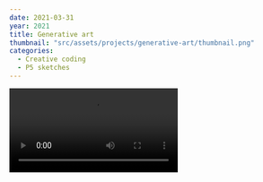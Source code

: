 ```yaml
---
date: 2021-03-31
year: 2021
title: Generative art
thumbnail: "src/assets/projects/generative-art/thumbnail.png"
categories:
  - Creative coding
  - P5 sketches
---
```



<div style="display: grid; grid-template-columns: repeat(auto-fill, minmax(300px, 1fr)); gap: 0.25rem;">
  <Video
    src="https://editor.p5js.org/bshuva/full/PQWmN73Iz"
    aspectRatio="1/1"
  />
  <Video
    src="https://editor.p5js.org/bshuva/full/Xdg6ay1om"
    aspectRatio="1/1"
  />
  <Video
    src="https://editor.p5js.org/bshuva/full/jLeQ4KGGs"
    aspectRatio="1/1"
  />
  <Video
    src="https://editor.p5js.org/bshuva/full/330pVgo64"
    aspectRatio="1/1"
  />
  <Video
    src="https://editor.p5js.org/bshuva/full/ZqRNrQyIz"
    aspectRatio="1/1"
  />
  <Video
    src="https://editor.p5js.org/bshuva/full/wZPlnoRiJ"
    aspectRatio="1/1"
  />
  <Video
    src="https://editor.p5js.org/bshuva/full/2YsXkU0uo"
    aspectRatio="1/1"
  />
  <Video
    src="https://editor.p5js.org/bshuva/full/QTnJc8XYj"
    aspectRatio="1/1"
  />
  <Video
    src="https://editor.p5js.org/bshuva/full/4TL6Xocel"
    aspectRatio="1/1"
  />
  <Video
    src="https://editor.p5js.org/bshuva/full/CoOyPb5bd0"
    aspectRatio="1/1"
  />
  <Video
    src="https://editor.p5js.org/bshuva/full/FpJEF8Rjy"
    aspectRatio="1/1"
  />
  <Video
    src="https://editor.p5js.org/bshuva/full/xipfBczNO"
    aspectRatio="1/1"
  />
</div>
